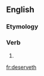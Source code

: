 ==English==

===Etymology===
{{suffix|deserve|eth|lang=en}}

===Verb===
{{en-verb form}}

# {{en-archaic third-person singular of|deserve}}

[[fr:deserveth]]